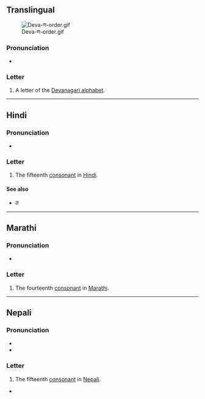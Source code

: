 {{also|प}}
{{character info}}
==Translingual==
[[File:Deva-ण-order.gif|thumb]]

===Pronunciation===
* {{IPA|mul|/ɳə/}} {{qualifier|may vary by language}}

===Letter===
{{mul-Deva|ṇa}}

# A letter of the [[Devanagari alphabet]].

----

==Hindi==

===Pronunciation===
* {{IPA|hi|/ɳə/}}

===Letter===
{{head|hi|letter}}

# The fifteenth [[consonant]] in [[Hindi]].

====See also====

* {{list:Devanagari script letters/hi}}त

----

==Marathi==

===Pronunciation===
* {{IPA|mr|/ɳə/}}

===Letter===
{{head|mr|letter}}

# The fourteenth [[consonant]] in [[Marathi]].

----

==Nepali==

===Pronunciation===
* {{ne-IPA}}
* {{ne-IPA|ɳʌ.}}

===Letter===
{{head|ne|letter}}

# The fifteenth [[consonant]] in [[Nepali]].

*